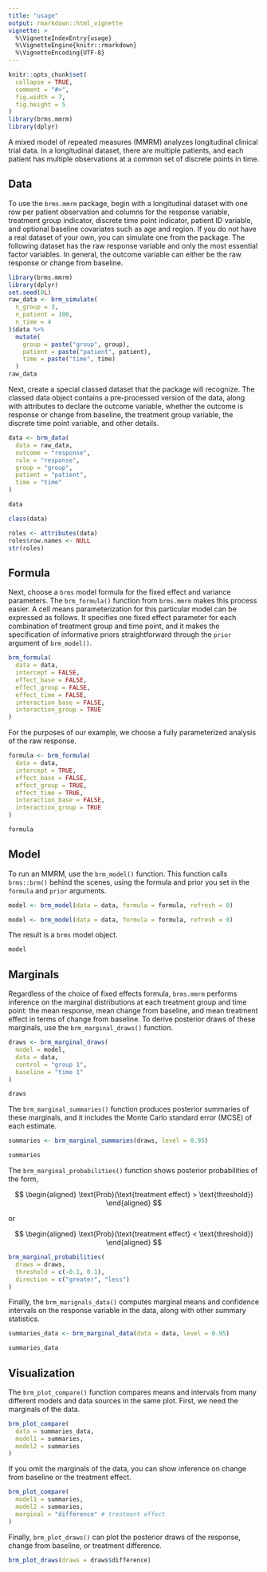 ```yaml
---
title: "usage"
output: rmarkdown::html_vignette
vignette: >
  %\VignetteIndexEntry{usage}
  %\VignetteEngine{knitr::rmarkdown}
  %\VignetteEncoding{UTF-8}
---
```


```r
knitr::opts_chunk$set(
  collapse = TRUE,
  comment = "#>",
  fig.width = 7,
  fig.height = 5
)
library(brms.mmrm)
library(dplyr)
```

A mixed model of repeated measures (MMRM) analyzes longitudinal clinical trial data. In a longitudinal dataset, there are multiple patients, and each patient has multiple observations at a common set of discrete points in time.

## Data

To use the `brms.mmrm` package, begin with a longitudinal dataset with one row per patient observation and columns for the response variable, treatment group indicator, discrete time point indicator, patient ID variable, and optional baseline covariates such as age and region. If you do not have a real dataset of your own, you can simulate one from the package. The following dataset has the raw response variable and only the most essential factor variables. In general, the outcome variable can either be the raw response or change from baseline.

```r
library(brms.mmrm)
library(dplyr)
set.seed(0L)
raw_data <- brm_simulate(
  n_group = 3,
  n_patient = 100,
  n_time = 4
)$data %>%
  mutate(
    group = paste("group", group),
    patient = paste("patient", patient),
    time = paste("time", time)
  )
raw_data
```

Next, create a special classed dataset that the package will recognize. The classed data object contains a pre-processed version of the data, along with attributes to declare the outcome variable, whether the outcome is response or change from baseline, the treatment group variable, the discrete time point variable, and other details.

```r
data <- brm_data(
  data = raw_data,
  outcome = "response",
  role = "response",
  group = "group",
  patient = "patient",
  time = "time"
)

data

class(data)

roles <- attributes(data)
roles$row.names <- NULL
str(roles)
```

## Formula

Next, choose a `brms` model formula for the fixed effect and variance parameters. The `brm_formula()` function from `brms.mmrm` makes this process easier. A cell means parameterization for this particular model can be expressed as follows. It specifies one fixed effect parameter for each combination of treatment group and time point, and it makes the specification of informative priors straightforward through the `prior` argument of `brm_model()`.

```r
brm_formula(
  data = data,
  intercept = FALSE,
  effect_base = FALSE,
  effect_group = FALSE,
  effect_time = FALSE,
  interaction_base = FALSE,
  interaction_group = TRUE
)
```

For the purposes of our example, we choose a fully parameterized analysis of the raw response.

```r
formula <- brm_formula(
  data = data,
  intercept = TRUE,
  effect_base = FALSE,
  effect_group = TRUE,
  effect_time = TRUE,
  interaction_base = FALSE,
  interaction_group = TRUE
)

formula
```

## Model

To run an MMRM, use the `brm_model()` function. This function calls `brms::brm()` behind the scenes, using the formula and prior you set in the `formula` and `prior` arguments.

```r
model <- brm_model(data = data, formula = formula, refresh = 0)
```

```r
model <- brm_model(data = data, formula = formula, refresh = 0)
```

The result is a `brms` model object.

```r
model
```

## Marginals

Regardless of the choice of fixed effects formula, `brms.mmrm` performs inference on the marginal distributions at each treatment group and time point: the mean response, mean change from baseline, and mean treatment effect in terms of change from baseline. To derive posterior draws of these marginals, use the `brm_marginal_draws()` function.

```r
draws <- brm_marginal_draws(
  model = model,
  data = data,
  control = "group 1",
  baseline = "time 1"
)

draws
```

The `brm_marginal_summaries()` function produces posterior summaries of these marginals, and it includes the Monte Carlo standard error (MCSE) of each estimate.

```r
summaries <- brm_marginal_summaries(draws, level = 0.95)

summaries
```

The `brm_marginal_probabilities()` function shows posterior probabilities of the form, 

$$
\begin{aligned}
\text{Prob}(\text{treatment effect} > \text{threshold})
\end{aligned}
$$

or 

$$
\begin{aligned}
\text{Prob}(\text{treatment effect} < \text{threshold})
\end{aligned}
$$

```r
brm_marginal_probabilities(
  draws = draws,
  threshold = c(-0.1, 0.1),
  direction = c("greater", "less")
)
```

Finally, the `brm_marignals_data()` computes marginal means and confidence intervals on the response variable in the data, along with other summary statistics.

```r
summaries_data <- brm_marginal_data(data = data, level = 0.95)

summaries_data
```


## Visualization

The `brm_plot_compare()` function compares means and intervals from many different models and data sources in the same plot. First, we need the marginals of the data.

```r
brm_plot_compare(
  data = summaries_data,
  model1 = summaries,
  model2 = summaries
)
```

If you omit the marginals of the data, you can show inference on change from baseline or the treatment effect.

```r
brm_plot_compare(
  model1 = summaries,
  model2 = summaries,
  marginal = "difference" # treatment effect
)
```

Finally, `brm_plot_draws()` can plot the posterior draws of the response, change from baseline, or treatment difference.

```r
brm_plot_draws(draws = draws$difference)
```
